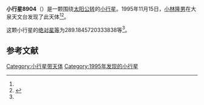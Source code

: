 {{Infobox planet
| bgcolour = #FFFFC0
| name = 8904 Yoshihara
| symbol = 
| image = 
| caption = 
| discovery = yes
| discovery_ref = 
| discoverer = [[小林隆男|小林隆男]]
| discovery_site = [[大泉天文台|大泉天文台]] 
| discovered = 1995年11月15日
| designations = yes
| mp_name = 
| named_after = 
| alt_names = 1995 VY/ 1958 XK / 1970 SF / 1991 XK2
| mp_category = [[主带小行星|主带小行星]]
| orbit_ref = <ref name="a">[http://ssd.jpl.nasa.gov/sbdb.cgi?sstr=8904 8904 Yoshihara] {{Wayback|url=http://ssd.jpl.nasa.gov/sbdb.cgi?sstr=8904 |date=20210718083522 }}，小行星數據庫瀏覽器（JPL Small-Body Database Browser）－[[美国国家航空航天局|美国国家航空航天局]]喷气推进实验室</ref>
| epoch = 2456400.5 (2013年4月18日更新)
| aphelion = {{convert|3.250788553381145|AU|km|3|abbr=on|lk=out}}
| perihelion = {{convert|1.886468456219912|AU|km|3|abbr=on}}
| semimajor = {{convert|2.568628504800528|AU|km|3|abbr=on}}
| eccentricity = 0.26557365
| period = 1503.662516 [[日|日]]<br />4.12[[儒略年|儒略年]]
| avg_speed = 
| inclination = 3.792701085610282
| asc_node = 73.2204068462289
| mean_anomaly = 
| arg_peri = 289.1845720333838
| satellites = 
| physical_characteristics = yes
| dimensions = 
| mass = 
| density = 
| surface_grav = 
| escape_velocity = 
| sidereal_day = 
| axial_tilt = 
| pole_ecliptic_lat = 
| pole_ecliptic_lon = 
| albedo = 
| temperatures= 
| temp_name1 = 
| mean_temp_1 = 
| max_temp_1 = 
| temp_name2 = 
| max_temp_2 = 
| spectral_type = 
| abs_magnitude = 289.1845720333838
}}

'''小行星8904'''（{{lang-en|8904 Yoshihara}}）是一颗围绕[[太阳|太阳]][[公转|公转]]的[[小行星|小行星]]。1995年11月15日，[[小林隆男|小林隆男]]在大泉天文台发现了此天体<ref name="a" /><ref>{{cite news|title=小行星列表|url=http://cfa-www.harvard.edu/iau/lists/NumberedMPs.txt|accessdate=2013-07-08|newspaper=哈佛大学|archive-date=2008-05-17|archive-url=https://web.archive.org/web/20080517010638/http://cfa-www.harvard.edu/iau/lists/NumberedMPs.txt|dead-url=no}}</ref>。

这颗小行星的[[绝对星等|绝对星等]]为289.1845720333838等<ref name="a" />。

==参考文献==
{{reflist}}
{{Minor Planet Number|[[小行星8903|小行星8903]]|[[小行星8905|小行星8905]]}}

{{小天体}}

[[Category:小行星带天体|Category:小行星带天体]]
[[Category:1995年发现的小行星|Category:1995年发现的小行星]]

{{asteroid-stub}}